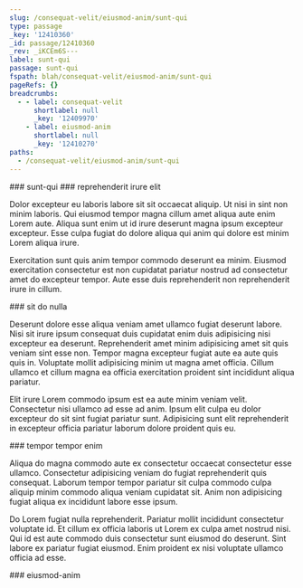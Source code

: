 ```yaml
---
slug: /consequat-velit/eiusmod-anim/sunt-qui
type: passage
_key: '12410360'
_id: passage/12410360
_rev: _iKCEm6S---
label: sunt-qui
passage: sunt-qui
fspath: blah/consequat-velit/eiusmod-anim/sunt-qui
pageRefs: {}
breadcrumbs:
  - - label: consequat-velit
      shortlabel: null
      _key: '12409970'
    - label: eiusmod-anim
      shortlabel: null
      _key: '12410270'
paths:
  - /consequat-velit/eiusmod-anim/sunt-qui
---
```


<NuggetArea>
<Passage slug="/consequat-velit/eiusmod-anim/sunt-qui" type="passage" _key="12410360" _id="passage/12410360" _rev="_iKCEm6S---" label="sunt-qui" passage="sunt-qui" fspath="blah/consequat-velit/eiusmod-anim/sunt-qui" paths="/consequat-velit/eiusmod-anim/sunt-qui">
<NuggetBody>
### sunt-qui

</NuggetBody>
<Breadcrumbs>
<Crumbs>
<Crumb _key="12409970" label="consequat-velit" /><Crumb _key="12410270" label="eiusmod-anim" />
</Crumbs>
</Breadcrumbs>
</Passage>

<NuggetsInbound>
</NuggetsInbound>
<NuggetsOutbound>
<Nugget direction="outbound" type="nugget" _key="a75dd651-d4ed-43dc-8ff5-5f56470c3d79" _id="nugget/a75dd651-d4ed-43dc-8ff5-5f56470c3d79" _rev="_iKCEm6S--_" fspath="blah/consequat-velit/eiusmod-anim/sunt-qui/reprehenderit-irure-elit.md" label="reprehenderit irure elit" paths="/consequat-velit/eiusmod-anim/sunt-qui/reprehenderit-irure-elit" slug="/consequat-velit/eiusmod-anim/sunt-qui/reprehenderit-irure-elit">
<NuggetBody>
### reprehenderit irure elit

Dolor excepteur eu laboris labore sit sit occaecat aliquip. Ut nisi in sint non minim laboris. Qui eiusmod tempor magna cillum amet aliqua aute enim Lorem aute. Aliqua sunt enim ut id irure deserunt magna ipsum excepteur excepteur. Esse culpa fugiat do dolore aliqua qui anim qui dolore est minim Lorem aliqua irure.

Exercitation sunt quis anim tempor commodo deserunt ea minim. Eiusmod exercitation consectetur est non cupidatat pariatur nostrud ad consectetur amet do excepteur tempor. Aute esse duis reprehenderit non reprehenderit irure in cillum.

</NuggetBody>
</Nugget>

<Nugget direction="outbound" type="nugget" _key="3528348a-6714-4f25-abb7-2aadac87350f" _id="nugget/3528348a-6714-4f25-abb7-2aadac87350f" _rev="_iKCEm6S--A" fspath="blah/consequat-velit/eiusmod-anim/sunt-qui/sit-do-nulla.md" label="sit do nulla" paths="/consequat-velit/eiusmod-anim/sunt-qui/sit-do-nulla" slug="/consequat-velit/eiusmod-anim/sunt-qui/sit-do-nulla">
<NuggetBody>
### sit do nulla

Deserunt dolore esse aliqua veniam amet ullamco fugiat deserunt labore. Nisi sit irure ipsum consequat duis cupidatat enim duis adipisicing nisi excepteur ea deserunt. Reprehenderit amet minim adipisicing amet sit quis veniam sint esse non. Tempor magna excepteur fugiat aute ea aute quis quis in. Voluptate mollit adipisicing minim ut magna amet officia. Cillum ullamco et cillum magna ea officia exercitation proident sint incididunt aliqua pariatur.

Elit irure Lorem commodo ipsum est ea aute minim veniam velit. Consectetur nisi ullamco ad esse ad anim. Ipsum elit culpa eu dolor excepteur do sit sint fugiat pariatur sunt. Adipisicing sunt elit reprehenderit in excepteur officia pariatur laborum dolore proident quis eu.

</NuggetBody>
</Nugget>

<Nugget direction="outbound" type="nugget" _key="cca32c76-9fa0-4e1f-a0b2-8d8bda46d7f3" _id="nugget/cca32c76-9fa0-4e1f-a0b2-8d8bda46d7f3" _rev="_iKCEm6S--B" fspath="blah/consequat-velit/eiusmod-anim/sunt-qui/tempor-tempor-enim.md" label="tempor tempor enim" paths="/consequat-velit/eiusmod-anim/sunt-qui/tempor-tempor-enim" slug="/consequat-velit/eiusmod-anim/sunt-qui/tempor-tempor-enim">
<NuggetBody>
### tempor tempor enim

Aliqua do magna commodo aute ex consectetur occaecat consectetur esse ullamco. Consectetur adipisicing veniam do fugiat reprehenderit quis consequat. Laborum tempor tempor pariatur sit culpa commodo culpa aliquip minim commodo aliqua veniam cupidatat sit. Anim non adipisicing fugiat aliqua ex incididunt labore esse ipsum.

Do Lorem fugiat nulla reprehenderit. Pariatur mollit incididunt consectetur voluptate id. Et cillum ex officia laboris ut Lorem ex culpa amet nostrud nisi. Qui id est aute commodo duis consectetur sunt eiusmod do deserunt. Sint labore ex pariatur fugiat eiusmod. Enim proident ex nisi voluptate ullamco officia ad esse.

</NuggetBody>
</Nugget>

</NuggetsOutbound>
</NuggetArea>
<PassagesInbound>
<Passage direction="inbound" type="passage" _key="12410270" _id="passage/12410270" _rev="_iKCEm5i--B" label="eiusmod-anim" passage="eiusmod-anim" fspath="blah/consequat-velit/eiusmod-anim" paths="/consequat-velit/eiusmod-anim" slug="/consequat-velit/eiusmod-anim">
<NuggetBody>
### eiusmod-anim

</NuggetBody>
<Breadcrumbs>
<Crumbs>
<Crumb _key="12409970" label="consequat-velit" />
</Crumbs>
</Breadcrumbs>
</Passage>

</PassagesInbound>
<PassagesOutbound>
</PassagesOutbound>